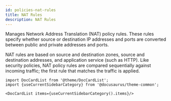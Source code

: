 ```yaml
---
id: policies-nat-rules
title: NAT Rules
description: NAT Rules
---
```




Manages Network Address Translation (NAT) policy rules. These rules specify whether source or destination IP addresses and ports
are converted between public and private addresses and ports.

NAT rules are based on source and destination zones, source and destination addresses, and application service (such as HTTP).
Like security policies, NAT policy rules are compared sequentially against incoming traffic; the first rule that matches
the traffic is applied.




```mdx-code-block
import DocCardList from '@theme/DocCardList';
import {useCurrentSidebarCategory} from '@docusaurus/theme-common';

<DocCardList items={useCurrentSidebarCategory().items}/>
```
      